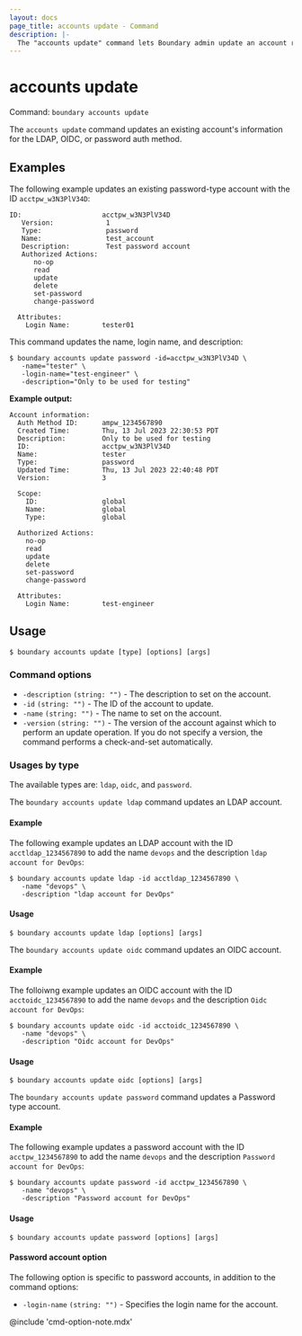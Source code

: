 ```yaml
---
layout: docs
page_title: accounts update - Command
description: |-
  The "accounts update" command lets Boundary admin update an account resource.
---
```


# accounts update

Command: `boundary accounts update`

The `accounts update` command updates an existing account's information for
the LDAP, OIDC, or password auth method.

## Examples

The following example updates an existing password-type account with the ID `acctpw_w3N3PlV34D`:

```plaintext
ID:                    acctpw_w3N3PlV34D
   Version:             1
   Type:                password
   Name:                test_account
   Description:         Test password account
   Authorized Actions:
      no-op
      read
      update
      delete
      set-password
      change-password

  Attributes:
    Login Name:        tester01
```

This command updates the name, login name, and description:

```shell-session
$ boundary accounts update password -id=acctpw_w3N3PlV34D \
   -name="tester" \
   -login-name="test-engineer" \
   -description="Only to be used for testing"
```

**Example output:**

<CodeBlockConfig hideClipboard highlight="4,6,25">

```plaintext
Account information:
  Auth Method ID:      ampw_1234567890
  Created Time:        Thu, 13 Jul 2023 22:30:53 PDT
  Description:         Only to be used for testing
  ID:                  acctpw_w3N3PlV34D
  Name:                tester
  Type:                password
  Updated Time:        Thu, 13 Jul 2023 22:40:48 PDT
  Version:             3

  Scope:
    ID:                global
    Name:              global
    Type:              global

  Authorized Actions:
    no-op
    read
    update
    delete
    set-password
    change-password

  Attributes:
    Login Name:        test-engineer
```

</CodeBlockConfig>

## Usage

<CodeBlockConfig hideClipboard>

```shell-session
$ boundary accounts update [type] [options] [args]
```

</CodeBlockConfig>

### Command options

- `-description` `(string: "")` - The description to set on the account.
- `-id` `(string: "")` - The ID of the account to update.
- `-name` `(string: "")` - The name to set on the account.
- `-version` `(string: "")` - The version of the account against which to
   perform an update operation. If you do not specify a version, the command performs a
   check-and-set automatically.

### Usages by type

The available types are: `ldap`, `oidc`, and `password`.

<Tabs>
<Tab heading="LDAP">

The `boundary accounts update ldap` command updates an LDAP account.

#### Example

The following example updates an LDAP account with the ID `acctldap_1234567890` to add the name `devops` and the description `ldap account for DevOps`:

```shell-session
$ boundary accounts update ldap -id acctldap_1234567890 \
   -name "devops" \
   -description "ldap account for DevOps"
```
#### Usage

<CodeBlockConfig hideClipboard>

```shell-session
$ boundary accounts update ldap [options] [args]
```

</CodeBlockConfig>

</Tab>
<Tab heading="OIDC">

The `boundary accounts update oidc` command updates an OIDC account.

#### Example

The folloiwng example updates an OIDC account with the ID `acctoidc_1234567890` to add the name `devops` and the description `Oidc account for DevOps`:

```shell-session
$ boundary accounts update oidc -id acctoidc_1234567890 \
   -name "devops" \
   -description "Oidc account for DevOps"
```

#### Usage

<CodeBlockConfig hideClipboard>

```shell-session
$ boundary accounts update oidc [options] [args]
```

</CodeBlockConfig>


</Tab>
<Tab heading="Password">

The `boundary accounts update password` command updates a Password type account.

#### Example

The following example updates a password account with the ID `acctpw_1234567890` to add the name `devops` and the description `Password account for DevOps`:

```shell-session
$ boundary accounts update password -id acctpw_1234567890 \
   -name "devops" \
   -description "Password account for DevOps"
```

#### Usage

<CodeBlockConfig hideClipboard>

```shell-session
$ boundary accounts update password [options] [args]
```

</CodeBlockConfig>

#### Password account option

The following option is specific to password accounts, in addition to the command
options:

- `-login-name` `(string: "")` - Specifies the login name for the account.

</Tab>
</Tabs>

@include 'cmd-option-note.mdx'